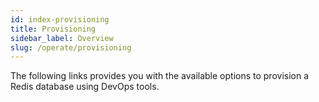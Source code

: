 ```yaml
---
id: index-provisioning
title: Provisioning
sidebar_label: Overview
slug: /operate/provisioning
---
```





The following links provides you with the available options to provision a Redis database using DevOps tools.

<div class="row">
   <div class="col">
    <RedisCard
        title="How to Deploy and Manage Redis Database on AWS Using Terraform"
        description="Deploy and Manage Redis Database on AWS using Terraform"
        page="/operate/provisioning/terraform"
        />
  </div>
  <div class="col">
    <RedisCard
        title="Azure Cache for Redis Enterprise using Terraform"
        description="Azure Cache for Redis Enterprise with Terraform"
        page="/operate/provisioning/azure-cache-for-redisenterprise-using-terraform"
        />
  </div>
  <div class="col">
    <RedisCard
        title="Azure Cache for Redis Enterprise using Terraform with Private Link"
        description="Azure Cache for Redis Enterprise with Terraform with private Link"
        page="/operate/provisioning/azure-cache-for-redisenterprise-using-terraform-with-private-link"
        />
  </div> 

</div> 
